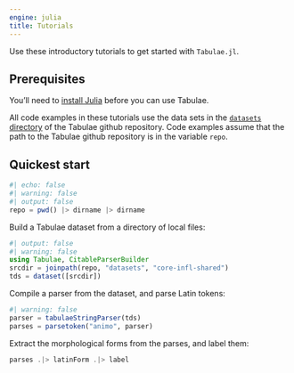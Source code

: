 ```yaml
---
engine: julia
title: Tutorials
---
```


Use these introductory tutorials to get started with `Tabulae.jl`.

## Prerequisites

You’ll need to [install Julia](https://julialang.org/downloads/) before you can use Tabulae.

::: {.callout-important title="Note: tutorial data sets"}
All code examples in these tutorials use the data sets in the [`datasets` directory](https://github.com/neelsmith/Tabulae.jl/tree/main/datasets) of the Tabulae github repository. Code examples assume that the path to the Tabulae github repository is in the variable `repo`.
:::

## Quickest start


```julia
#| echo: false
#| warning: false
#| output: false
repo = pwd() |> dirname |> dirname
```


Build a Tabulae dataset from a directory of local files:

```julia
#| output: false
#| warning: false
using Tabulae, CitableParserBuilder
srcdir = joinpath(repo, "datasets", "core-infl-shared") 
tds = dataset([srcdir])

```


Compile a parser from the dataset, and parse Latin tokens:



```julia
#| warning: false
parser = tabulaeStringParser(tds)
parses = parsetoken("animo", parser)
```

Extract the morphological forms from the parses, and label them:

```julia
parses .|> latinForm .|> label
```

